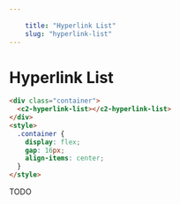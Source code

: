 ```yaml
---
    
    title: "Hyperlink List"
    slug: "hyperlink-list"
---
```



# Hyperlink List

```html tag=MdxCodeBlock
<div class="container">
  <c2-hyperlink-list></c2-hyperlink-list>
</div>
<style>
  .container {
    display: flex;
    gap: 16px;
    align-items: center;
  }
</style>
```

TODO
